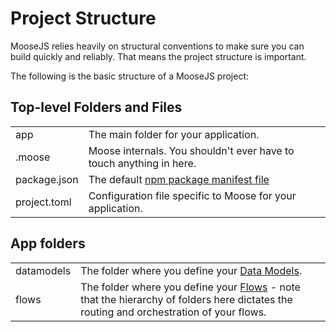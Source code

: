 
# Project Structure

MooseJS relies heavily on structural conventions to make sure you can build quickly and reliably. That means the project structure is important.

The following is the basic structure of a MooseJS project:

<FileTree>
  <FileTree.Folder name=".moose" />
  <FileTree.Folder name="app" defaultOpen>
    <FileTree.Folder name="datamodels" defaultOpen>
      <FileTree.File name="model.prisma" />
    </FileTree.Folder>
    <FileTree.Folder name="flows" defaultOpen>
      <FileTree.Folder name="sourceModel" defaultOpen>
        <FileTree.Folder name="destinationModel" defaultOpen>
          <FileTree.File name="flow.ts" />
        </FileTree.Folder>
      </FileTree.Folder>
    </FileTree.Folder>
  </FileTree.Folder>
  <FileTree.File name="package.json" />
  <FileTree.File name="project.toml" />
</FileTree>

## Top-level Folders and Files

|              |                                                                                                      |
| ------------ | ---------------------------------------------------------------------------------------------------- |
| app          | The main folder for your application.                                                                |
| .moose       | Moose internals. You shouldn't ever have to touch anything in here.                                  |
| package.json | The default [npm package manifest file](https://docs.npmjs.com/cli/v10/configuring-npm/package-json) |
| project.toml | Configuration file specific to Moose for your application.                                           |

## App folders

|            |                                                                                                                                                                   |
| ---------- | ----------------------------------------------------------------------------------------------------------------------------------------------------------------- |
| datamodels | The folder where you define your [Data Models](../building/data-models/intro).                                                                                    |
| flows      | The folder where you define your [Flows](../building/flows/intro) - note that the hierarchy of folders here dictates the routing and orchestration of your flows. |
